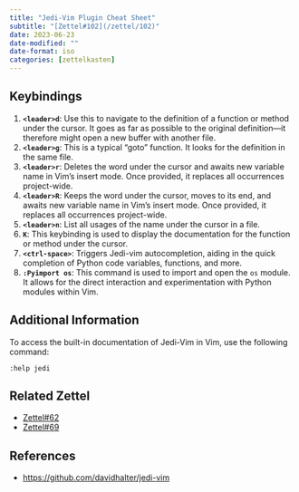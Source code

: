 ```yaml
---
title: "Jedi-Vim Plugin Cheat Sheet"
subtitle: "[Zettel#102](/zettel/102)"
date: 2023-06-23
date-modified: ""
date-format: iso
categories: [zettelkasten]
---
```

## Keybindings

1. **`<leader>d`**: Use this to navigate to the definition of a function or method under the cursor. It goes as far as possible to the original definition—it therefore might open a new buffer with another file.
1. **`<leader>g`**: This is a typical "goto" function. It looks for the definition in the same file.
1. **`<leader>r`**: Deletes the word under the cursor and awaits new variable name in Vim's insert mode. Once provided, it replaces all occurrences project-wide.
1. **`<leader>R`**: Keeps the word under the cursor, moves to its end, and awaits new variable name in Vim's insert mode. Once provided, it replaces all occurrences project-wide.
1. **`<leader>n`**: List all usages of the name under the cursor in a file.
1. **`K`**: This keybinding is used to display the documentation for the function or method under the cursor.
1. **`<ctrl-space>`**: Triggers Jedi-vim autocompletion, aiding in the quick completion of Python code variables, functions, and more.
1. **`:Pyimport os`**: This command is used to import and open the `os` module. It allows for the direct interaction and experimentation with Python modules within Vim.

## Additional Information

To access the built-in documentation of Jedi-Vim in Vim, use the following command:

```vim
:help jedi
```

## Related Zettel

* [Zettel#62](/zettel/62)
* [Zettel#69](/zettel/69)

## References

* <https://github.com/davidhalter/jedi-vim>
